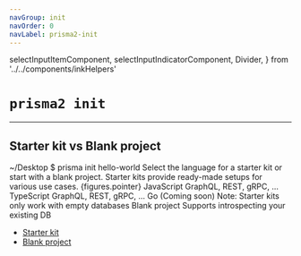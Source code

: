 ```yaml
---
navGroup: init
navOrder: 0
navLabel: prisma2-init
---
```


  selectInputItemComponent,
  selectInputIndicatorComponent,
  Divider,
} from '../../components/inkHelpers'

# `prisma2 init`

---

## Starter kit vs Blank project

<Terminal>
  <Box marginBottom={1}><Color dim>~/Desktop $</Color> prisma init hello-world</Box>

<Box flexDirection="column" marginLeft={2}>
  <Text bold>Select the language for a starter kit or start with a blank project.</Text>
  <Color dim>Starter kits provide ready-made setups for various use cases.</Color>
</Box>
   <BorderBox
    flexDirection="column"
    title={chalk.bold('Languages for starter kits')}
    marginTop={1} 
  >
    <Box>
      <Color cyan>
        <Box width={14} marginRight={2}>{figures.pointer} <Text bold>JavaScript</Text></Box>
        <Color dim>GraphQL, REST, gRPC, ...</Color>
      </Color>
    </Box>
    <Box>
      <Box width={14} marginLeft={2}>TypeScript</Box>
        <Color dim>GraphQL, REST, gRPC, ...</Color>
    </Box>
      <Box marginLeft={2}>
        <Color dim>Go (Coming soon)</Color>      
      </Box>
      <Box marginLeft={2} marginTop={1}>
        <Color dim>Note: Starter kits only work with empty databases</Color>      
      </Box>
  </BorderBox>
  <BorderBox
    flexDirection="column"
    title={chalk.bold('Get started from scratch')}
    marginBottom={1}
    marginTop={1} 
  >
    <Box>
      <Box width={15} marginLeft={2}>Blank project</Box>
      <Color dim>Supports introspecting your existing DB</Color>
    </Box>
  </BorderBox>
</Terminal>

- [Starter kit](./starter-kit/)
- [Blank project](./blank-project)
